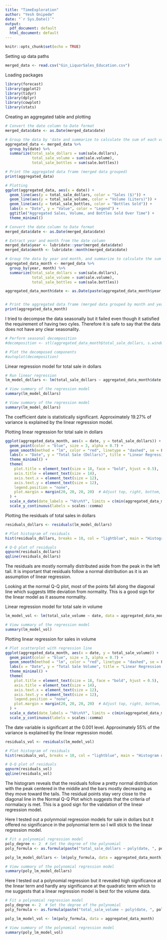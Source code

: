 ```yaml
---
title: "TimeExploration"
author: "Yesh Onipede"
date: "`r Sys.Date()`"
output:
  pdf_document: default
  html_document: default
---
```


```r
knitr::opts_chunk$set(echo = TRUE)
```

Setting up data paths 
```r
merged_data <- read.csv("Gin_LiquorSales_Education.csv")
```

Loading packages 
```r
library(forecast)
library(ggplot2)
library(tidyr)
library(dplyr)
library(cowplot)
library(stats)


```
Creating an aggregated table and plotting 
```r
# Convert the date column to Date format 
merged_data$date <- as.Date(merged_data$date)

# Group the data by 'date and summarize to calculate the sum of each variable for each date
aggregated_data <- merged_data %>%
  group_by(date) %>%
  summarize(total_sale_dollars = sum(sale.dollars),
            total_sale_volume = sum(sale.volume),
            total_sale_bottles = sum(sale.bottles))

# Print the aggregated data frame (merged data grouped)
print(aggregated_data)

# Plotting
ggplot(aggregated_data, aes(x = date)) +
  geom_line(aes(y = total_sale_dollars, color = "Sales ($)")) +
  geom_line(aes(y = total_sale_volume, color = "Volume (Liters)")) +
  geom_line(aes(y = total_sale_bottles, color = "Bottles Sold")) +
  labs(x = "Date", y = "Value", color = "Legend") +
  ggtitle("Aggregated Sales, Volume, and Bottles Sold Over Time") +
  theme_minimal()


```

```r

# Convert the date column to Date format 
merged_data$date <- as.Date(merged_data$date)

# Extract year and month from the date column
merged_data$year <- lubridate::year(merged_data$date)
merged_data$month <- lubridate::month(merged_data$date)

# Group the data by year and month, and summarize to calculate the sum of each variable for each month
aggregated_data_month <- merged_data %>%
  group_by(year, month) %>%
  summarize(total_sale_dollars = sum(sale.dollars),
            total_sale_volume = sum(sale.volume),
            total_sale_bottles = sum(sale.bottles))

aggregated_data_month$date <- as.Date(paste(aggregated_data_month$year, aggregated_data_month$month, "01", sep = "-"))


# Print the aggregated data frame (merged data grouped by month and year)
print(aggregated_data_month)


```

I tried to decompse the data seasonally but it failed even though it satisfied the requirement of having two cyles. Therefore it is safe to say that the data does not have any clear seasonality.
```r


# Perform seasonal decomposition
#decomposition <- stl(aggregated_data_month$total_sale_dollars, s.window = "periodic")

# Plot the decomposed components
#autoplot(decomposition)

```

Linear regression model for total sale in dollars 
```r
# Run linear regression
lm_model_dollars <- lm(total_sale_dollars ~ aggregated_data_month$date, data = aggregated_data_month)

# View summary of the regression model
summary(lm_model_dollars)

# View summary of the regression model
summary(lm_model_dollars)

```

The coefficient date is statistically significant. 
Approximately 19.27% of variance is explained by the linear regression model.

Plotting linear regression for total sale in dollars
```r
ggplot(aggregated_data_month, aes(x = date, y = total_sale_dollars)) +
  geom_point(color = "blue", size = 3, alpha = 0.7) +  
  geom_smooth(method = "lm", color = "red", linetype = "dashed", se = FALSE) +
  labs(x = "Date", y = "Total Sale (Dollars)", title = "Linear Regression Model\n(Sales in Dollars)") +
  theme_minimal() +
  theme(
    plot.title = element_text(size = 18, face = "bold", hjust = 0.5),
    axis.title = element_text(size = 14),
    axis.text.x = element_text(size = 12),  
    axis.text.y = element_text(size = 12),  
    legend.position = "none",
    plot.margin = margin(20, 20, 20, 20)  # Adjust top, right, bottom, left margins
  ) +
  scale_x_date(date_labels = "%b\n%Y", limits = c(min(aggregated_data_month$date), max(aggregated_data_month$date))) +  
  scale_y_continuous(labels = scales::comma)  
```
Plotting the residuals of total sales in dollars 
```r

residuals_dollars <- residuals(lm_model_dollars)

# Plot histogram of residuals
hist(residuals_dollars, breaks = 10, col = "lightblue", main = "Histogram of Residuals for lm_model_dollars", xlab = "Residuals")

# Q-Q plot of residuals
qqnorm(residuals_dollars)
qqline(residuals_dollars)


```

The residuals are mostly normally distributed aside from the peak in the left tail. It is important that residuals follow a normal distribution as it is an assumption of linear regression. 

Looking at the normal Q-Q plot, most of the points fall along the diagonal line which suggests little deviation from normality. This is a good sign for the linear model as it assume normality. 

Linear regression model for total sale in volume
```r
lm_model_vol <- lm(total_sale_volume ~ date, data = aggregated_data_month)

# View summary of the regression model
summary(lm_model_vol)
```

Plotting linear regression for sales in volume 
```r
# Plot scatterplot with regression line
ggplot(aggregated_data_month, aes(x = date, y = total_sale_volume)) +
  geom_point(color = "blue", size = 3, alpha = 0.7) +  
  geom_smooth(method = "lm", color = "red", linetype = "dashed", se = FALSE) +
  labs(x = "Date", y = "Total Sale Volume", title = "Linear Regression Model\n(Sales in Volume)") +
  theme_minimal() +
  theme(
    plot.title = element_text(size = 18, face = "bold", hjust = 0.5),
    axis.title = element_text(size = 14),
    axis.text.x = element_text(size = 12),  
    axis.text.y = element_text(size = 12),  
    legend.position = "none",
    plot.margin = margin(20, 20, 20, 20)  # Adjust top, right, bottom, left margins
  ) +
  scale_x_date(date_labels = "%b\n%Y", limits = c(min(aggregated_data_month$date), max(aggregated_data_month$date))) +  
  scale_y_continuous(labels = scales::comma)  


```
The date variable is significant at the 0.001 level.
Approximately 55% of the variance is explained by the linear regression model.


```r
residuals_vol <- residuals(lm_model_vol)

# Plot histogram of residuals
hist(residuals_vol, breaks = 10, col = "lightblue", main = "Histogram of Residuals for lm_model_vol", xlab = "Residuals")

# Q-Q plot of residuals
qqnorm(residuals_vol)
qqline(residuals_vol)
```
The histogram reveals that the residuals follow a pretty normal distribution with the peak centered in the middle and the bars mostly decreasing as they move toward the tails. The residual points stay very close to the diagonal line in the Normal Q-Q Plot which suggests that the criteria of normalacy is met. This is a good sign for the validation of the linear regression model. 


Here I tested out a polynmoial regression models for sale in dollars but it offered no significance in the polynomial term so I will stick to the linear regression model.
```r
# Fit a polynomial regression model
poly_degree <- 2  # Set the degree of the polynomial
poly_formula <- as.formula(paste("total_sale_dollars ~ poly(date, ", poly_degree, ")", sep = ""))  # polynomial formula

poly_lm_model_dollars <- lm(poly_formula, data = aggregated_data_month)

# View summary of the polynomial regression model
summary(poly_lm_model_dollars)

```


Here I tested out a polynomial regression but it revealed high significance at the linear term and hardly any significance at the quadratic term which to me suggests that a linear regression model is best for the volume data.
```r
# Fit a polynomial regression model
poly_degree <- 2  # Set the degree of the polynomial
poly_formula <- as.formula(paste("total_sale_volume ~ poly(date, ", poly_degree, ")", sep = "")) # polynomial formula

poly_lm_model_vol <- lm(poly_formula, data = aggregated_data_month)

# View summary of the polynomial regression model
summary(poly_lm_model_vol)

```
